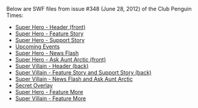 Below are SWF files from issue #348 (June 28, 2012) of the Club Penguin Times:

*[[Media:News349HeaderFront.swf|Super Hero - Header (front)]]
*[[Media:News349FeatureStory.swf|Super Hero - Feature Story]]
*[[Media:News349SupportStory.swf|Super Hero - Support Story]]
*[[Media:News349UpcomingEvents.swf|Upcoming Events]]
*[[Media:News349NewsFlash.swf|Super Hero - News Flash]]
*[[Media:News349AskAuntArcticFront.swf|Super Hero - Ask Aunt Arctic (front)]]
*[[Media:News349HeaderBack.swf|Super Villain - Header (back)]]
*[[Media:News349AskAuntArcticBack.swf|Super Villain - Feature Story and Support Story (back)]]
*[[Media:News349JokesAndRiddles.swf|Super Villain - News Flash and Ask Aunt Arctic]]
*[[Media:News349SecretOverlay.swf|Secret Overlay]]
*[[Media:News349FeatureMore.swf|Super Hero - Feature More]]
*[[Media:News349SupportMore.swf|Super Villain - Feature More]]
